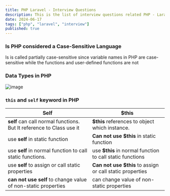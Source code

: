 ```yaml
---
title: PHP Laravel - Interview Questions   
description: This is the list of interview questions related PHP - Laravel and other web frameworks
date: 2024-06-17
tags: ["php", "laravel", "interview"]
published: true
---
```


### Is PHP considered a **Case-Sensitive** Language

Is is called partially case-sensitive since variable names in PHP are case-sensitive while the functions and user-defined functions are not

### Data Types in PHP

![image](https://www.includehelp.com/php/Image/php-data-types.jpg)


### `this` and `self` keyword in PHP

| Self | $this |
| -- | -- |
| **self** can call normal functions. But It reference to Class use it | **$this** references to object which instance. |
| use **self** in static function | **Can not use $this** in static function |
| use **self** in normal function to call static functions. | use **$this** in normal function to call static functions |
| use **self** to assign or call static properties | **Can not use $this** to assign or call static properties |
| **can not use self** to change value of non-static properties | can change value of non-static properties |